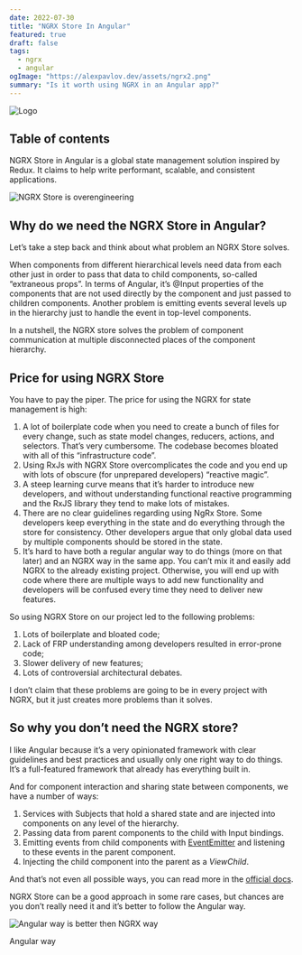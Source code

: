 ```yaml
---
date: 2022-07-30
title: "NGRX Store In Angular"
featured: true
draft: false
tags:
  - ngrx
  - angular
ogImage: "https://alexpavlov.dev/assets/ngrx2.png"
summary: "Is it worth using NGRX in an Angular app?"
---
```


![Logo](/assets/ngrx2.png)

## Table of contents

NGRX Store in Angular is a global state management solution inspired by Redux. It claims to help write performant, scalable, and consistent applications.

![NGRX Store is overengineering](/assets/chart.jpeg)

## Why do we need the NGRX Store in Angular?

Let’s take a step back and think about what problem an NGRX Store solves.

When components from different hierarchical levels need data from each other just in order to pass that data to child components, so-called “extraneous props”. In terms of Angular, it’s @Input properties of the components that are not used directly by the component and just passed to children components. Another problem is emitting events several levels up in the hierarchy just to handle the event in top-level components.

In a nutshell, the NGRX store solves the problem of component communication at multiple disconnected places of the component hierarchy.

## Price for using NGRX Store

You have to pay the piper. The price for using the NGRX for state management is high:

1. A lot of boilerplate code when you need to create a bunch of files for every change, such as state model changes, reducers, actions, and selectors. That’s very cumbersome. The codebase becomes bloated with all of this “infrastructure code”.
2. Using RxJs with NGRX Store overcomplicates the code and you end up with lots of obscure (for unprepared developers) “reactive magic”.
3. A steep learning curve means that it’s harder to introduce new developers, and without understanding functional reactive programming and the RxJS library they tend to make lots of mistakes.
4. There are no clear guidelines regarding using NgRx Store. Some developers keep everything in the state and do everything through the store for consistency. Other developers argue that only global data used by multiple components should be stored in the state.
5. It’s hard to have both a regular angular way to do things (more on that later) and an NGRX way in the same app. You can’t mix it and easily add NGRX to the already existing project. Otherwise, you will end up with code where there are multiple ways to add new functionality and developers will be confused every time they need to deliver new features.

So using NGRX Store on our project led to the following problems:

1. Lots of boilerplate and bloated code;
2. Lack of FRP understanding among developers resulted in error-prone code;
3. Slower delivery of new features;
4. Lots of controversial architectural debates.

I don’t claim that these problems are going to be in every project with NGRX, but it just creates more problems than it solves.

## So why you don’t need the NGRX store?

I like Angular because it’s a very opinionated framework with clear guidelines and best practices and usually only one right way to do things. It’s a full-featured framework that already has everything built in.

And for component interaction and sharing state between components, we have a number of ways:

1. Services with Subjects that hold a shared state and are injected into components on any level of the hierarchy.
2. Passing data from parent components to the child with Input bindings.
3. Emitting events from child components with [EventEmitter](https://angular.io/api/core/EventEmitter) and listening to these events in the parent component.
4. Injecting the child component into the parent as a *ViewChild*.

And that’s not even all possible ways, you can read more in the [official docs](https://angular.io/guide/component-interaction#component-interaction "undefined").

NGRX Store can be a good approach in some rare cases, but chances are you don’t really need it and it’s better to follow the Angular way.

![Angular way is better then NGRX way](/assets/way.jpeg)

Angular way
